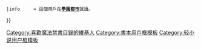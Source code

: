 {{Userbox
 |border-c = #0033CC
 |border-s = 1
 |id-c     = #FFFFFF
 |id-s     = 12
 |id-fc    = #0033CC
 |info-c   = #CCedff
 |info-s   = 10
 |info-fc  = #0033CC
 |id       = {{lang|ja|<span style{{=}}"color:#FFF;background:#0033CC">禁</span>書<br>目録}}
 |info     = 這個用戶在[[魔法禁書目錄|'''學園都市''']]就讀。
}}
<includeonly>[[Category:喜歡魔法禁書目錄的維基人]]</includeonly><noinclude>
[[Category:書本用戶框模板]]
[[Category:轻小说用户框模板]]
</noinclude>